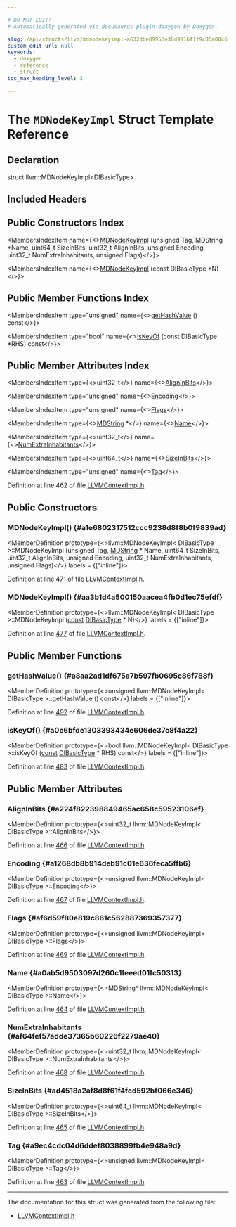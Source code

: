 ```yaml
---

# DO NOT EDIT!
# Automatically generated via docusaurus-plugin-doxygen by Doxygen.

slug: /api/structs/llvm/mdnodekeyimpl-a632dbe89953e38d9916f1f9c85a00c6
custom_edit_url: null
keywords:
  - doxygen
  - reference
  - struct
toc_max_heading_level: 3

---
```





# The `MDNodeKeyImpl` Struct Template Reference

<DoxygenPage pluginConfig={pluginConfig}>



## Declaration

<CodeBlock>struct llvm::MDNodeKeyImpl&lt;DIBasicType&gt;</CodeBlock>

## Included Headers

<IncludesList>
<IncludesListItem
  filePath="IR/LLVMContextImpl.h"
  permalink="/docs/api/files/lib/lib/ir/llvmcontextimpl-h"
  isLocal="true" />
</IncludesList>

## Public Constructors Index

<MembersIndex>

<MembersIndexItem
  name={<><a href="#a1e6802317512ccc9238d8f8b0f9839ad">MDNodeKeyImpl</a> (unsigned Tag, MDString &#42;Name, uint64&#95;t SizeInBits, uint32&#95;t AlignInBits, unsigned Encoding, uint32&#95;t NumExtraInhabitants, unsigned Flags)</>}>
</MembersIndexItem>

<MembersIndexItem
  name={<><a href="#aa3b1d4a500150aacea4fb0d1ec75efdf">MDNodeKeyImpl</a> (const DIBasicType &#42;N)</>}>
</MembersIndexItem>

</MembersIndex>

## Public Member Functions Index

<MembersIndex>

<MembersIndexItem
  type="unsigned"
  name={<><a href="#a8aa2ad1df675a7b597fb0695c86f788f">getHashValue</a> () const</>}>
</MembersIndexItem>

<MembersIndexItem
  type="bool"
  name={<><a href="#a0c6bfde1303393434e606de37c8f4a22">isKeyOf</a> (const DIBasicType &#42;RHS) const</>}>
</MembersIndexItem>

</MembersIndex>

## Public Member Attributes Index

<MembersIndex>

<MembersIndexItem
  type={<>uint32&#95;t</>}
  name={<><a href="#a224f822398849465ac658c59523106ef">AlignInBits</a></>}>
</MembersIndexItem>

<MembersIndexItem
  type="unsigned"
  name={<><a href="#a1268db8b914deb91c01e636feca5ffb6">Encoding</a></>}>
</MembersIndexItem>

<MembersIndexItem
  type="unsigned"
  name={<><a href="#af6d59f80e819c861c562887369357377">Flags</a></>}>
</MembersIndexItem>

<MembersIndexItem
  type={<><a href="/docs/api/classes/llvm/mdstring">MDString</a> &#42;</>}
  name={<><a href="#a0ab5d9503097d260c1feeed01fc50313">Name</a></>}>
</MembersIndexItem>

<MembersIndexItem
  type={<>uint32&#95;t</>}
  name={<><a href="#af64fef57adde37365b60226f2279ae40">NumExtraInhabitants</a></>}>
</MembersIndexItem>

<MembersIndexItem
  type={<>uint64&#95;t</>}
  name={<><a href="#ad4518a2af8d8f61f4fcd592bf066e346">SizeInBits</a></>}>
</MembersIndexItem>

<MembersIndexItem
  type="unsigned"
  name={<><a href="#a9ec4cdc04d6ddef8038899fb4e948a9d">Tag</a></>}>
</MembersIndexItem>

</MembersIndex>


Definition at line 462 of file <a href="/docs/api/files/lib/lib/ir/llvmcontextimpl-h">LLVMContextImpl.h</a>.

<SectionDefinition>

## Public Constructors

### MDNodeKeyImpl() {#a1e6802317512ccc9238d8f8b0f9839ad}

<MemberDefinition
  prototype={<>llvm::MDNodeKeyImpl&lt; DIBasicType &gt;::MDNodeKeyImpl (unsigned Tag, <a href="/docs/api/classes/llvm/mdstring">MDString</a> &#42; Name, uint64&#95;t SizeInBits, uint32&#95;t AlignInBits, unsigned Encoding, uint32&#95;t NumExtraInhabitants, unsigned Flags)</>}
  labels = {["inline"]}>

Definition at line <a href="/docs/api/files/lib/lib/ir/llvmcontextimpl-h/#l00471">471</a> of file <a href="/docs/api/files/lib/lib/ir/llvmcontextimpl-h">LLVMContextImpl.h</a>.
</MemberDefinition>

### MDNodeKeyImpl() {#aa3b1d4a500150aacea4fb0d1ec75efdf}

<MemberDefinition
  prototype={<>llvm::MDNodeKeyImpl&lt; DIBasicType &gt;::MDNodeKeyImpl (<a href="/docs/api/files/lib/lib/target/lib/target/aarch64/aarch64promoteconstant-cpp/#a90f8350fecae261c25be85d38b451bff">const</a> <a href="/docs/api/classes/llvm/dibasictype">DIBasicType</a> &#42; N)</>}
  labels = {["inline"]}>

Definition at line <a href="/docs/api/files/lib/lib/ir/llvmcontextimpl-h/#l00477">477</a> of file <a href="/docs/api/files/lib/lib/ir/llvmcontextimpl-h">LLVMContextImpl.h</a>.
</MemberDefinition>

</SectionDefinition>

<SectionDefinition>

## Public Member Functions

### getHashValue() {#a8aa2ad1df675a7b597fb0695c86f788f}

<MemberDefinition
  prototype={<>unsigned llvm::MDNodeKeyImpl&lt; DIBasicType &gt;::getHashValue () const</>}
  labels = {["inline"]}>

Definition at line <a href="/docs/api/files/lib/lib/ir/llvmcontextimpl-h/#l00492">492</a> of file <a href="/docs/api/files/lib/lib/ir/llvmcontextimpl-h">LLVMContextImpl.h</a>.
</MemberDefinition>

### isKeyOf() {#a0c6bfde1303393434e606de37c8f4a22}

<MemberDefinition
  prototype={<>bool llvm::MDNodeKeyImpl&lt; DIBasicType &gt;::isKeyOf (<a href="/docs/api/files/lib/lib/target/lib/target/aarch64/aarch64promoteconstant-cpp/#a90f8350fecae261c25be85d38b451bff">const</a> <a href="/docs/api/classes/llvm/dibasictype">DIBasicType</a> &#42; RHS) const</>}
  labels = {["inline"]}>

Definition at line <a href="/docs/api/files/lib/lib/ir/llvmcontextimpl-h/#l00483">483</a> of file <a href="/docs/api/files/lib/lib/ir/llvmcontextimpl-h">LLVMContextImpl.h</a>.
</MemberDefinition>

</SectionDefinition>

<SectionDefinition>

## Public Member Attributes

### AlignInBits {#a224f822398849465ac658c59523106ef}

<MemberDefinition
  prototype={<>uint32&#95;t llvm::MDNodeKeyImpl&lt; DIBasicType &gt;::AlignInBits</>}>

Definition at line <a href="/docs/api/files/lib/lib/ir/llvmcontextimpl-h/#l00466">466</a> of file <a href="/docs/api/files/lib/lib/ir/llvmcontextimpl-h">LLVMContextImpl.h</a>.
</MemberDefinition>

### Encoding {#a1268db8b914deb91c01e636feca5ffb6}

<MemberDefinition
  prototype={<>unsigned llvm::MDNodeKeyImpl&lt; DIBasicType &gt;::Encoding</>}>

Definition at line <a href="/docs/api/files/lib/lib/ir/llvmcontextimpl-h/#l00467">467</a> of file <a href="/docs/api/files/lib/lib/ir/llvmcontextimpl-h">LLVMContextImpl.h</a>.
</MemberDefinition>

### Flags {#af6d59f80e819c861c562887369357377}

<MemberDefinition
  prototype={<>unsigned llvm::MDNodeKeyImpl&lt; DIBasicType &gt;::Flags</>}>

Definition at line <a href="/docs/api/files/lib/lib/ir/llvmcontextimpl-h/#l00469">469</a> of file <a href="/docs/api/files/lib/lib/ir/llvmcontextimpl-h">LLVMContextImpl.h</a>.
</MemberDefinition>

### Name {#a0ab5d9503097d260c1feeed01fc50313}

<MemberDefinition
  prototype={<>MDString&#42; llvm::MDNodeKeyImpl&lt; DIBasicType &gt;::Name</>}>

Definition at line <a href="/docs/api/files/lib/lib/ir/llvmcontextimpl-h/#l00464">464</a> of file <a href="/docs/api/files/lib/lib/ir/llvmcontextimpl-h">LLVMContextImpl.h</a>.
</MemberDefinition>

### NumExtraInhabitants {#af64fef57adde37365b60226f2279ae40}

<MemberDefinition
  prototype={<>uint32&#95;t llvm::MDNodeKeyImpl&lt; DIBasicType &gt;::NumExtraInhabitants</>}>

Definition at line <a href="/docs/api/files/lib/lib/ir/llvmcontextimpl-h/#l00468">468</a> of file <a href="/docs/api/files/lib/lib/ir/llvmcontextimpl-h">LLVMContextImpl.h</a>.
</MemberDefinition>

### SizeInBits {#ad4518a2af8d8f61f4fcd592bf066e346}

<MemberDefinition
  prototype={<>uint64&#95;t llvm::MDNodeKeyImpl&lt; DIBasicType &gt;::SizeInBits</>}>

Definition at line <a href="/docs/api/files/lib/lib/ir/llvmcontextimpl-h/#l00465">465</a> of file <a href="/docs/api/files/lib/lib/ir/llvmcontextimpl-h">LLVMContextImpl.h</a>.
</MemberDefinition>

### Tag {#a9ec4cdc04d6ddef8038899fb4e948a9d}

<MemberDefinition
  prototype={<>unsigned llvm::MDNodeKeyImpl&lt; DIBasicType &gt;::Tag</>}>

Definition at line <a href="/docs/api/files/lib/lib/ir/llvmcontextimpl-h/#l00463">463</a> of file <a href="/docs/api/files/lib/lib/ir/llvmcontextimpl-h">LLVMContextImpl.h</a>.
</MemberDefinition>

</SectionDefinition>

<hr/>

The documentation for this struct was generated from the following file:

<ul>
<li><a href="/docs/api/files/lib/lib/ir/llvmcontextimpl-h">LLVMContextImpl.h</a></li>
</ul>

</DoxygenPage>
